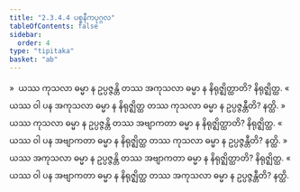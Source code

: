 ```yaml
---
title: "2.3.4.4 ပစ္စနီကပုဂ္ဂလ"
tableOfContents: false
sidebar:
  order: 4
type: "tipitaka"
basket: "ab"
---
```



<DynamicBreadcrumb />

<Division number="204">

<Paragraph number="857">
»  ယဿ ကုသလာ ဓမ္မာ န ဥပ္ပဇ္ဇန္တိ တဿ အကုသလာ ဓမ္မာ န နိရုဇ္ဈိတ္ထာတိ? နိရုဇ္ဈိတ္ထ.
</Paragraph>

<Paragraph number="858">
«  ယဿ ဝါ ပန အကုသလာ ဓမ္မာ န နိရုဇ္ဈိတ္ထ တဿ ကုသလာ ဓမ္မာ န ဥပ္ပဇ္ဇန္တီတိ? နတ္ထိ.
</Paragraph>

<Paragraph number="859">
»  ယဿ ကုသလာ ဓမ္မာ န ဥပ္ပဇ္ဇန္တိ တဿ အဗျာကတာ ဓမ္မာ န နိရုဇ္ဈိတ္ထာတိ? နိရုဇ္ဈိတ္ထ.
</Paragraph>

<Paragraph number="860">
«  ယဿ ဝါ ပန အဗျာကတာ ဓမ္မာ န နိရုဇ္ဈိတ္ထ တဿ ကုသလာ ဓမ္မာ န ဥပ္ပဇ္ဇန္တီတိ? နတ္ထိ.
</Paragraph>

</Division>
<Division number="205">

<Paragraph number="861">
»  ယဿ အကုသလာ ဓမ္မာ န ဥပ္ပဇ္ဇန္တိ တဿ အဗျာကတာ ဓမ္မာ န နိရုဇ္ဈိတ္ထာတိ? နိရုဇ္ဈိတ္ထ.
</Paragraph>

<Paragraph number="862">
«  ယဿ ဝါ ပန အဗျာကတာ ဓမ္မာ န နိရုဇ္ဈိတ္ထ တဿ အကုသလာ ဓမ္မာ န ဥပ္ပဇ္ဇန္တီတိ? နတ္ထိ.
</Paragraph>
</Division>